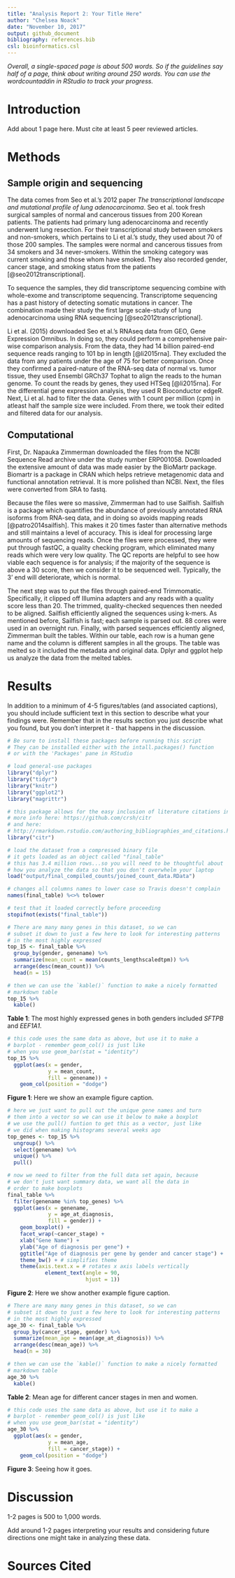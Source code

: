 ```yaml
---
title: "Analysis Report 2: Your Title Here"
author: "Chelsea Noack"
date: "November 10, 2017"
output: github_document
bibliography: references.bib
csl: bioinformatics.csl
---
```


*Overall, a single-spaced page is about 500 words. So if the guidelines say half of a page, think about writing around 250 words. You can use the wordcountaddin in RStudio to track your progress.*

# Introduction

Add about 1 page here. Must cite at least 5 peer reviewed articles.

# Methods

## Sample origin and sequencing

The data comes from Seo et al.'s 2012 paper *The transcriptional landscape and mutational profile of lung adenocarcinoma*. Seo et al. took fresh surgical samples of normal and cancerous tissues from  200 Korean patients. The patients had primary lung adenocarcinoma and recently underwent lung resection. For their transcriptional study between smokers and non-smokers, which pertains to Li et al.'s study, they used about 70 of those 200 samples. The samples were normal and cancerous tissues from 34 smokers and 34 never-smokers. Within the smoking category was current smoking and those whom have smoked. They also recorded gender, cancer stage, and smoking status from the patients [@seo2012transcriptional]. 

To sequence the samples, they did transcriptome sequencing combine with whole-exome and transcriptome sequencing. Transcriptome sequencing has a past history of detecting somatic mutations in cancer. The combination made their study the first large scale-study of lung adenocarcinoma using RNA sequencing [@seo2012transcriptional]. 

Li et al. (2015) downloaded Seo et al.'s RNAseq data from GEO, Gene Expression Omnibus. In doing so, they could perform a comprehensive pair-wise comparison analysis. From the data, they had 14 billion paired-end sequence reads ranging to 101 bp in length [@li2015rna].  They excluded the data from any patients under the age of 75 for better comparison. Once they confirmed a paired-nature of the RNA-seq data of normal vs. tumor tissue, they used Ensembl GRCh37 Tophat to align the reads to the human genome. To count the reads by genes, they used HTSeq [@li2015rna]. For the differential gene expression analysis, they used R Bioconductor edgeR. Next, Li et al. had to filter the data. Genes with 1 count per million (cpm) in atleast half the sample size were included. From there, we took their edited and filtered data for our analysis. 

## Computational

First, Dr. Napauka Zimmerman downloaded the files from the NCBI Sequence Read archive under the study number ERP001058. Downloaded the extensive amount of data was made easier by the BioMartr package. Biomartr is a package in CRAN which helps retrieve metagenomic data and functional annotation retrieval. It is more polished than NCBI. Next, the files were converted from SRA to fastq. 

Because the files were so massive, Zimmerman had to use Sailfish. Sailfish is a package which quantifies the abundance of previously annotated RNA isoforms from RNA-seq data, and in doing so avoids mapping reads [@patro2014sailfish]. This makes it 20 times faster than alternative methods and still maintains a level of accuracy. This is ideal for processing large amounts of sequencing reads. Once the files were processed, they were put through fastQC, a quality checking program, which eliminated many reads which were very low quality. The QC reports are helpful to see how viable each sequence is for analysis; if the majority of the sequence is above a 30 score, then we consider it to be sequenced well. Typically, the 3' end will deteriorate, which is normal. 

The next step was to put the files through paired-end Trimmomatic. Specifically, it clipped off Illumina adapters and any reads with a quality score less than 20. The trimmed, quality-checked sequences then needed to be aligned. Sailfish efficiently aligned the sequences using k-mers.  As mentioned before, Sailfish is fast; each sample is parsed out. 88 cores were used in an overnight run. Finally, with parsed sequences efficiently aligned, Zimmerman built the tables. Within our table, each row is a human gene name and the column is different samples in all the groups. The table was melted so it included the metadata and original data. Dplyr and ggplot help us analyze the data from the melted tables. 

# Results

In addition to a minimum of 4-5 figures/tables (and associated captions), you should include sufficient text in this section to describe what your findings were. Remember that in the results section you just describe what you found, but you don't interpret it - that happens in the discussion.

```r
# Be sure to install these packages before running this script
# They can be installed either with the intall.packages() function
# or with the 'Packages' pane in RStudio

# load general-use packages
library("dplyr")
library("tidyr")
library("knitr")
library("ggplot2")
library("magrittr")

# this package allows for the easy inclusion of literature citations in our Rmd
# more info here: https://github.com/crsh/citr
# and here:
# http://rmarkdown.rstudio.com/authoring_bibliographies_and_citations.html
library("citr")
```

```r
# load the dataset from a compressed binary file
# it gets loaded as an object called "final_table"
# this has 3.4 million rows...so you will need to be thoughtful about
# how you analyze the data so that you don't overwhelm your laptop
load("output/final_compiled_counts/joined_count_data.RData")

# changes all columns names to lower case so Travis doesn't complain
names(final_table) %<>% tolower

# test that it loaded correctly before proceeding
stopifnot(exists("final_table"))
```

```r
# There are many many genes in this dataset, so we can
# subset it down to just a few here to look for interesting patterns
# in the most highly expressed
top_15 <- final_table %>%
  group_by(gender, genename) %>%
  summarize(mean_count = mean(counts_lengthscaledtpm)) %>%
  arrange(desc(mean_count)) %>%
  head(n = 15)

# then we can use the `kable()` function to make a nicely formatted
# markdown table
top_15 %>%
  kable()
```

**Table 1**: The most highly expressed genes in both genders included *SFTPB* and *EEF1A1*.

```r
# this code uses the same data as above, but use it to make a
# barplot - remember geom_col() is just like
# when you use geom_bar(stat = "identity")
top_15 %>%
  ggplot(aes(x = gender,
             y = mean_count,
             fill = genename)) +
    geom_col(position = "dodge")
```

**Figure 1**: Here we show an example figure caption.

```r
# here we just want to pull out the unique gene names and turn
# them into a vector so we can use it below to make a boxplot
# we use the pull() funtion to get this as a vector, just like
# we did when making histograms several weeks ago
top_genes <- top_15 %>%
  ungroup() %>%
  select(genename) %>%
  unique() %>%
  pull()

# now we need to filter from the full data set again, because
# we don't just want summary data, we want all the data in
# order to make boxplots
final_table %>%
  filter(genename %in% top_genes) %>%
  ggplot(aes(x = genename,
             y = age_at_diagnosis,
             fill = gender)) +
    geom_boxplot() +
    facet_wrap(~cancer_stage) +
    xlab("Gene Name") +
    ylab("Age of diagnosis per gene") +
    ggtitle("Age of diagnosis per gene by gender and cancer stage") +
    theme_bw() + # simplifies theme
    theme(axis.text.x = # rotates x axis labels vertically
            element_text(angle = 90,
                         hjust = 1))
```

**Figure 2**: Here we show another example figure caption.

```r
# There are many many genes in this dataset, so we can
# subset it down to just a few here to look for interesting patterns
# in the most highly expressed
age_30 <- final_table %>%
  group_by(cancer_stage, gender) %>%
  summarize(mean_age = mean(age_at_diagnosis)) %>%
  arrange(desc(mean_age)) %>%
  head(n = 30)

# then we can use the `kable()` function to make a nicely formatted
# markdown table
age_30 %>%
  kable()
```

**Table 2**: Mean age for different cancer stages in men and women. 

```r
# this code uses the same data as above, but use it to make a
# barplot - remember geom_col() is just like
# when you use geom_bar(stat = "identity")
age_30 %>%
  ggplot(aes(x = gender,
             y = mean_age,
             fill = cancer_stage)) +
    geom_col(position = "dodge")
```

**Figure 3**: Seeing how it goes.

# Discussion

1-2 pages is 500 to 1,000 words. 

Add around 1-2 pages interpreting your results and considering future directions one might take in analyzing these data.

# Sources Cited
